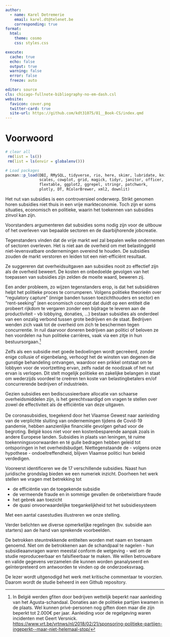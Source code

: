```yaml
---
author:
  - name: Karel Detremerie
    email: karel.dt@telenet.be
    corresponding: true
format:
  html:
    theme: cosmo
    css: styles.css

execute:
  cache: true
  echo: false
  output: true
  warning: false
  error: false
  freeze: auto

editor: source
cls: chicago-fullnote-bibliography-no-em-dash.csl
website:
  favicon: cover.png
  twitter-card: true
  site-url: https://github.com/kdt31075/81__Book-CS/index.qmd      
---
```


# Voorwoord {.unnumbered}

```r

# clear all 
 rm(list = ls()) 
 rm(list = ls(envir = globalenv()))

# Load packages
pacman::p_load(DBI, RMySQL, tidyverse, rio, here, skimr, lubridate, knitr,
               scales, cowplot, grid, magick, tidyr, janitor, officer,
               flextable, ggplot2, ggrepel, stringr, patchwork,
               plotly, DT, RColorBrewer, xml2, downlit)
```

Het nut van subsidies is een controversieel onderwerp. Strikt genomen horen subsidies niet thuis in een vrije markteconomie. Toch zijn er soms situaties, economisch en politieke, waarin het toekennen van subsidies zinvol kan zijn.

Voorstanders argumenteren dat subsidies soms nodig zijn voor de uitbouw of het overleven van bepaalde sectoren en de daarbijhorende jobcreatie.

Tegenstanders vinden dat de vrije markt wel zal bepalen welke ondernemen of sectoren overleven. Het is niet aan de overheid om met belastinggeld niet-levensvatbare ondernemingen overeind te houden. De subsidies zouden de markt verstoren en leiden tot een niet-efficiënt resultaat.

Ze suggereren dat overheidsuitgaven aan subsidies nooit zo effectief zijn als de overheid beweert. De kosten en onbedoelde gevolgen van het toepassen van subsidies zijn zelden de moeite waard, beweren zij.

Een ander probleem, zo wijzen tegenstanders erop, is dat het subsidiëren helpt het politieke proces te corrumperen. Volgens politieke theorieën over "regulatory capture" (innige banden tussen toezichthouders en sector) en "rent-seeking" (een economisch concept dat duidt op een entiteit die probeert rijkdom te vergaren zonder een bijdrage te leveren aan de productiviteit - vb lobbying, donaties, ...) bestaan subsidies als onderdeel van een onzalig verbond tussen grote bedrijven en de staat. Bedrijven wenden zich vaak tot de overheid om zich te beschermen tegen concurrentie. In ruil daarvoor doneren bedrijven aan politici of beloven ze hen voordelen na hun politieke carrières, vaak via een zitje in hun bestuursorgaan.[^1]

[^1]: In België werden gfiten door bedrijven wettelijk beperkt naar aanleiding van het Agusta-schandaal. Donaties aan de politieke partijen kwamen in de plaats. Wel kunnen privé-personen nog giften doen maar die zijn beperkt tot 2.000€ per jaar. Aanleiding voor de regelgeving waren incidenten met Geert Versnick. <https://www.vrt.be/vrtnws/nl/2018/02/21/sponsoring-politieke-partijen-ingeperkt--maar-niet-helemaal-stop/>

Zelfs als een subsidie met goede bedoelingen wordt gecreëerd, zonder enige collusie of eigenbelang, verhoogt het de winsten van degenen die gunstige behandeling ontvangen, waardoor een prikkel ontstaat om te lobbyen voor de voortzetting ervan, zelfs nadat de noodzaak of het nut ervan is verlopen. Dit stelt mogelijk politieke en zakelijke belangen in staat om wederzijds voordeel te creëren ten koste van belastingbetalers en/of concurrerende bedrijven of industrieën.

Gezien subsidies een bediscussieerbare allocatie van schaarse overheidsmiddelen zijn, is het gerechtvaardigd om vragen te stellen over zowel de effectiviteit als de efficiëntie van deze uitgaven.\
\
De coronasubsidies, toegekend door het Vlaamse Gewest naar aanleiding van de verplichte sluiting van ondernemingen tijdens de Covid-19 pandemie, hebben aanzienlijke financiële gevolgen gehad voor de begroting. België koos niet voor een kostenbesparende aanpak zoals in andere Europese landen. Subsidies in plaats van leningen, té ruime toekenningsvoorwaarden en té gulle bedragen hebben geleid tot ontsporingen in het overheidsbudget. Niettegenstaande de - volgens onze hypothese - ondoeltreffendheid, blijven Vlaamse politici hun beleid verdedigen.

Vooreerst identificeren we de 17 verschillende subsidies. Naast hun juridische grondslag bieden we een numeriek inzicht. Doorheen het werk stellen we vragen met betrekking tot

-   de efficiëntie van de toegekende subsidie
-   de vermeende fraude en in sommige gevallen de onbetwistbare fraude
-   het gebrek aan toezicht
-   de quasi onvoorwaardelijke toegankelijkheid tot het subsidiesysteem

Met een aantal casestudies illustreren we onze stelling.

Verder belichten we diverse opmerkelijke regelingen (bv. subsidie aan starters) aan de hand van sprekende voorbeelden.

De betrokken steuntrekkende entiteiten worden met naam en toenaam genoemd. Niet om de betrokkenen aan de schandpaal te nagelen - hun subsidieaanvragen waren meestal conform de wetgeving - wel om de studie reproduceerbaar en falsifieerbaar te maken. We willen betrouwbare en valide gegevens verzamelen die kunnen worden geanalyseerd en geïnterpreteerd om antwoorden te vinden op de onderzoeksvraag.

De lezer wordt uitgenodigd het werk met kritische commentaar te voorzien. Daarom wordt de studie beheerd in een Github repository.
